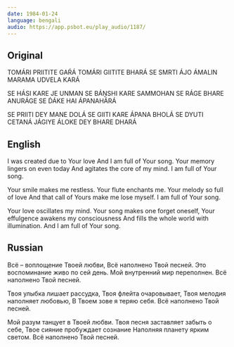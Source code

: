 ```yaml
---
date: 1984-01-24
language: bengali
audio: https://app.psbot.eu/play_audio/1187/
---
```


## Original

TOMÁRI PRIITITE GAŔÁ
TOMÁRI GIITITE BHARÁ
SE SMRTI ÁJO ÁMALIN
MARAMA UDVELA KARÁ

SE HÁSI KARE JE UNMAN
SE BÁṊSHI KARE SAMMOHAN
SE RÁGE BHARE ANURÁGE
SE D́ÁKE HAI ÁPANAHÁRÁ

SE PRIITI DEY MANE DOLÁ
SE GIITI KARE ÁPANA BHOLÁ
SE DYUTI CETANÁ JÁGIYE
ÁLOKE DEY BHARE DHARÁ

## English

I was created due to Your love
And I am full of Your song.
Your memory lingers on even today
And agitates the core of my mind.
I am full of Your song.

Your smile makes me restless.
Your flute enchants me.
Your melody so full of love
And that call of Yours make me lose myself.
I am full of Your song.

Your love oscillates my mind.
Your song makes one forget oneself,
Your effulgence awakens my consciousness
And fills the whole world with illumination.
And I am full of Your song.

## Russian

Всё – воплощение Твоей любви,
Всё наполнено Твой песней.
Это воспоминание живо по сей день.
Мой внутренний мир переполнен.
Всё наполнено Твой песней.

Твоя улыбка лишает рассудка,
Твоя флейта очаровывает,
Твоя мелодия наполняет любовью,
В Твоем зове я теряю себя.
Всё наполнено Твой песней.

Мой разум танцует в Твоей любви.
Твоя песня заставляет забыть о себе,
Твое сияние пробуждает сознание
Наполняя планету ярким светом.
Всё наполнено Твой песней.

